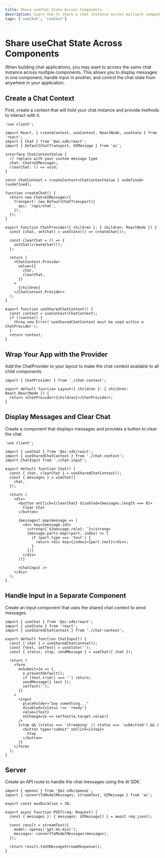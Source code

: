 ---
title: Share useChat State Across Components
description: Learn how to share a chat instance across multiple components with useChat and easily reset the chat.
tags: ['useChat', 'context']
---

# Share useChat State Across Components

When building chat applications, you may want to access the same chat instance across multiple components. This allows you to display messages in one component, handle input in another, and control the chat state from anywhere in your application.

## Create a Chat Context

First, create a context that will hold your chat instance and provide methods to interact with it.

```tsx filename='app/chat-context.tsx'
'use client';

import React, { createContext, useContext, ReactNode, useState } from 'react';
import { Chat } from '@ai-sdk/react';
import { DefaultChatTransport, UIMessage } from 'ai';

interface ChatContextValue {
  // replace with your custom message type
  chat: Chat<UIMessage>;
  clearChat: () => void;
}

const ChatContext = createContext<ChatContextValue | undefined>(undefined);

function createChat() {
  return new Chat<UIMessage>({
    transport: new DefaultChatTransport({
      api: '/api/chat',
    }),
  });
}

export function ChatProvider({ children }: { children: ReactNode }) {
  const [chat, setChat] = useState(() => createChat());

  const clearChat = () => {
    setChat(createChat());
  };

  return (
    <ChatContext.Provider
      value={{
        chat,
        clearChat,
      }}
    >
      {children}
    </ChatContext.Provider>
  );
}

export function useSharedChatContext() {
  const context = useContext(ChatContext);
  if (!context) {
    throw new Error('useSharedChatContext must be used within a ChatProvider');
  }
  return context;
}
```

## Wrap Your App with the Provider

Add the ChatProvider to your layout to make the chat context available to all child components.

```tsx filename='app/layout.tsx'
import { ChatProvider } from './chat-context';

export default function Layout({ children }: { children: React.ReactNode }) {
  return <ChatProvider>{children}</ChatProvider>;
}
```

## Display Messages and Clear Chat

Create a component that displays messages and provides a button to clear the chat.

```tsx filename='app/page.tsx'
'use client';

import { useChat } from '@ai-sdk/react';
import { useSharedChatContext } from './chat-context';
import ChatInput from './chat-input';

export default function Chat() {
  const { chat, clearChat } = useSharedChatContext();
  const { messages } = useChat({
    chat,
  });

  return (
    <div>
      <button onClick={clearChat} disabled={messages.length === 0}>
        Clear Chat
      </button>

      {messages?.map(message => (
        <div key={message.id}>
          <strong>{`${message.role}: `}</strong>
          {message.parts.map((part, index) => {
            if (part.type === 'text') {
              return <div key={index}>{part.text}</div>;
            }
          })}
        </div>
      ))}

      <ChatInput />
    </div>
  );
}
```

## Handle Input in a Separate Component

Create an input component that uses the shared chat context to send messages.

```tsx filename='app/chat-input.tsx'
import { useChat } from '@ai-sdk/react';
import { useState } from 'react';
import { useSharedChatContext } from './chat-context';

export default function ChatInput() {
  const { chat } = useSharedChatContext();
  const [text, setText] = useState('');
  const { status, stop, sendMessage } = useChat({ chat });

  return (
    <form
      onSubmit={e => {
        e.preventDefault();
        if (text.trim() === '') return;
        sendMessage({ text });
        setText('');
      }}
    >
      <input
        placeholder="Say something..."
        disabled={status !== 'ready'}
        value={text}
        onChange={e => setText(e.target.value)}
      />
      {stop && (status === 'streaming' || status === 'submitted') && (
        <button type="submit" onClick={stop}>
          Stop
        </button>
      )}
    </form>
  );
}
```

## Server

Create an API route to handle the chat messages using the AI SDK.

```tsx filename='app/api/chat/route.ts'
import { openai } from '@ai-sdk/openai';
import { convertToModelMessages, streamText, UIMessage } from 'ai';

export const maxDuration = 30;

export async function POST(req: Request) {
  const { messages }: { messages: UIMessage[] } = await req.json();

  const result = streamText({
    model: openai('gpt-4o-mini'),
    messages: convertToModelMessages(messages),
  });

  return result.toUIMessageStreamResponse();
}
```

<GithubLink link="https://github.com/vercel/ai/tree/main/examples/next-openai/app/use-chat-shared-context" />
